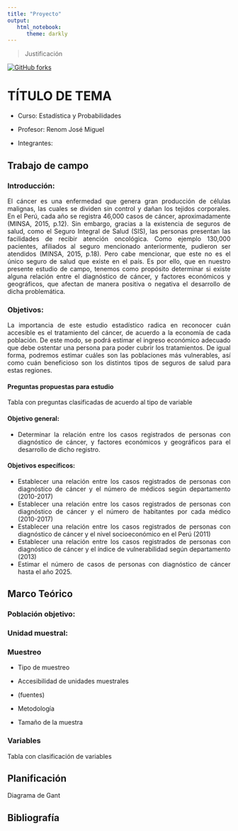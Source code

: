 ```yaml
---
title: "Proyecto"
output:
   html_notebook:
      theme: darkly
---
```


> Justificación

<style> body {text-align: justify} </style>


[![GitHub forks](https://img.shields.io/github/forks/2020-01-est-19/proyecto.svg?style=social&label=Fork&maxAge=2592000)](https://github.com/2020-01-est-19/proyecto)

# TÍTULO DE TEMA

- Curso:
Estadística y Probabilidades

- Profesor:
Renom José Miguel

- Integrantes:

## Trabajo de campo

### Introducción:
El cáncer es una enfermedad que genera gran producción de células malignas,
las cuales se dividen sin control y dañan los tejidos corporales.
En el Perú, cada año se registra 46,000 casos de cáncer,
aproximadamente (MINSA, 2015, p.12).
Sin embargo, gracias a la existencia de seguros de salud,
como el Seguro Integral de Salud (SIS),
las personas presentan las facilidades de recibir atención oncológica.
Como ejemplo 130,000 pacientes, afiliados al seguro mencionado anteriormente,
pudieron ser atendidos (MINSA, 2015, p.18).
Pero cabe mencionar, que este no es el único seguro de salud que existe en el país.
Es por ello, que en nuestro presente estudio de campo,
tenemos como propósito determinar si existe alguna relación entre el diagnóstico de
cáncer, y factores económicos y geográficos,
que afectan de manera positiva o negativa el desarrollo de dicha problemática.

### Objetivos:
La importancia de este estudio estadístico radica en reconocer cuán accesible es el
tratamiento del cáncer, de acuerdo a la economía de cada población.
De este modo, se podrá estimar el ingreso económico adecuado que debe ostentar una
persona para poder cubrir los tratamientos.
De igual forma, podremos estimar cuáles son las poblaciones más vulnerables,
así como cuán beneficioso son los distintos tipos de seguros de salud para
estas regiones.

#### Preguntas propuestas para estudio

Tabla con preguntas clasificadas de acuerdo al tipo de variable

#### Objetivo general:
- Determinar la relación entre los casos registrados de personas con diagnóstico de cáncer, y factores económicos y geográficos para el desarrollo de dicho registro.

#### Objetivos específicos:
- Establecer una relación entre los casos registrados de personas con diagnóstico
de cáncer y el número de médicos según departamento (2010-2017)
- Establecer una relación entre los casos registrados de personas con diagnóstico
de cáncer y el número de habitantes por cada médico (2010-2017)
- Establecer una relación entre los casos registrados de personas con diagnóstico
de cáncer y el nivel socioeconómico en el Perú (2011)
- Establecer una relación entre los casos registrados de personas con diagnóstico
de cáncer y el índice de vulnerabilidad según departamento (2013)
- Estimar el número de casos de personas con diagnóstico de cáncer hasta el año 2025.


##  Marco Teórico

### Población objetivo:

### Unidad muestral:

### Muestreo
- Tipo de muestreo
- Accesibilidad de unidades muestrales
- (fuentes)
- Metodología

- Tamaño de la muestra

### Variables
Tabla con clasificación de variables

## Planificación
Diagrama de Gant

## Bibliografía

